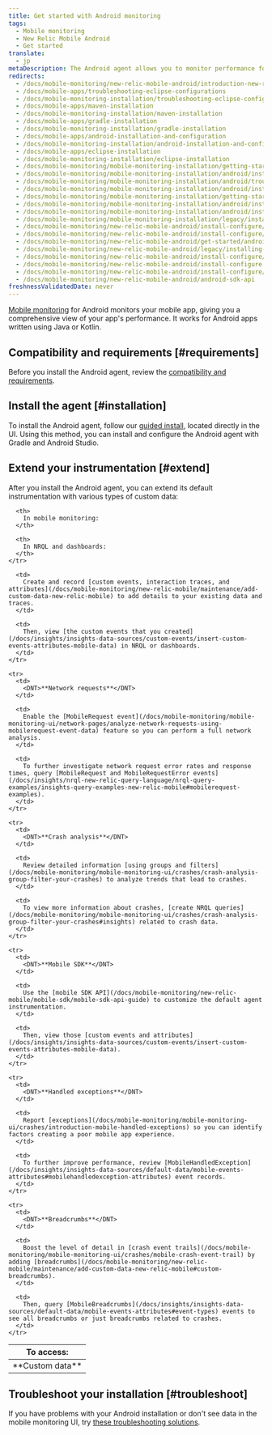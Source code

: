 ```yaml
---
title: Get started with Android monitoring
tags:
  - Mobile monitoring
  - New Relic Mobile Android
  - Get started
translate:
  - jp
metaDescription: The Android agent allows you to monitor performance for Android apps written using Java or Kotlin.
redirects:
  - /docs/mobile-monitoring/new-relic-mobile-android/introduction-new-relic-mobile-android
  - /docs/mobile-apps/troubleshooting-eclipse-configurations
  - /docs/mobile-monitoring-installation/troubleshooting-eclipse-configurations
  - /docs/mobile-apps/maven-installation
  - /docs/mobile-monitoring-installation/maven-installation
  - /docs/mobile-apps/gradle-installation
  - /docs/mobile-monitoring-installation/gradle-installation
  - /docs/mobile-apps/android-installation-and-configuration
  - /docs/mobile-monitoring-installation/android-installation-and-configuration
  - /docs/mobile-apps/eclipse-installation
  - /docs/mobile-monitoring-installation/eclipse-installation
  - /docs/mobile-monitoring/mobile-monitoring-installation/getting-started/android-installation-and-configuration
  - /docs/mobile-monitoring/mobile-monitoring-installation/android/installing-android-apps-gradle-and
  - /docs/mobile-monitoring/mobile-monitoring-installation/android/troubleshooting-eclipse-configurations
  - /docs/mobile-monitoring/mobile-monitoring-installation/android/installing-android-apps-eclipse
  - /docs/mobile-monitoring/mobile-monitoring-installation/getting-started/android-installation-configuration
  - /docs/mobile-monitoring/mobile-monitoring-installation/android/installing-android-apps-gradle-android-studio
  - /docs/mobile-monitoring/mobile-monitoring-installation/android/installing-android-apps-maven
  - /docs/mobile-monitoring/mobile-monitoring-installation/legacy/installing-android-apps-eclipse
  - /docs/mobile-monitoring/new-relic-mobile-android/install-configure/android-installation-configuration
  - /docs/mobile-monitoring/new-relic-mobile-android/install-configure/installing-android-apps-gradle-android-studio
  - /docs/mobile-monitoring/new-relic-mobile-android/get-started/android-installation-configuration
  - /docs/mobile-monitoring/new-relic-mobile-android/legacy/installing-android-apps-eclipse
  - /docs/mobile-monitoring/new-relic-mobile-android/install-configure/installing-android-apps-maven
  - /docs/mobile-monitoring/new-relic-mobile-android/install-configure
  - /docs/mobile-monitoring/new-relic-mobile-android/install-configure/work-android-sdk-api
  - /docs/mobile-monitoring/new-relic-mobile-android/android-sdk-api
freshnessValidatedDate: never
---
```


[Mobile monitoring](/docs/mobile-monitoring/new-relic-mobile/getting-started/introduction-new-relic-mobile) for Android monitors your mobile app, giving you a comprehensive view of your app's performance. It works for Android apps written using Java or Kotlin.

## Compatibility and requirements [#requirements]

Before you install the Android agent, review the [compatibility and requirements](/docs/mobile-monitoring/new-relic-mobile-android/get-started/new-relic-android-compatibility-requirements/).

## Install the agent [#installation]

To install the Android agent, follow our [guided install](https://onenr.io/02R5GVpaxQb), located directly in the UI. Using this method, you can install and configure the Android agent with Gradle and Android Studio.


## Extend your instrumentation [#extend]

After you install the Android agent, you can extend its default instrumentation with various types of custom data:

<table>
  <thead>
    <tr>
      <th style={{ width: "150px" }}>
        To access:
      </th>

      <th>
        In mobile monitoring:
      </th>

      <th>
        In NRQL and dashboards:
      </th>
    </tr>
  </thead>

  <tbody>
    <tr>
      <td>
        <DNT>**Custom data**</DNT>
      </td>

      <td>
        Create and record [custom events, interaction traces, and attributes](/docs/mobile-monitoring/new-relic-mobile/maintenance/add-custom-data-new-relic-mobile) to add details to your existing data and traces.
      </td>

      <td>
        Then, view [the custom events that you created](/docs/insights/insights-data-sources/custom-events/insert-custom-events-attributes-mobile-data) in NRQL or dashboards.
      </td>
    </tr>

    <tr>
      <td>
        <DNT>**Network requests**</DNT>
      </td>

      <td>
        Enable the [MobileRequest event](/docs/mobile-monitoring/mobile-monitoring-ui/network-pages/analyze-network-requests-using-mobilerequest-event-data) feature so you can perform a full network analysis.
      </td>

      <td>
        To further investigate network request error rates and response times, query [MobileRequest and MobileRequestError events](/docs/insights/nrql-new-relic-query-language/nrql-query-examples/insights-query-examples-new-relic-mobile#mobilerequest-examples).
      </td>
    </tr>

    <tr>
      <td>
        <DNT>**Crash analysis**</DNT>
      </td>

      <td>
        Review detailed information [using groups and filters](/docs/mobile-monitoring/mobile-monitoring-ui/crashes/crash-analysis-group-filter-your-crashes) to analyze trends that lead to crashes.
      </td>

      <td>
        To view more information about crashes, [create NRQL queries](/docs/mobile-monitoring/mobile-monitoring-ui/crashes/crash-analysis-group-filter-your-crashes#insights) related to crash data.
      </td>
    </tr>

    <tr>
      <td>
        <DNT>**Mobile SDK**</DNT>
      </td>

      <td>
        Use the [mobile SDK API](/docs/mobile-monitoring/new-relic-mobile/mobile-sdk/mobile-sdk-api-guide) to customize the default agent instrumentation.
      </td>

      <td>
        Then, view those [custom events and attributes](/docs/insights/insights-data-sources/custom-events/insert-custom-events-attributes-mobile-data).
      </td>
    </tr>

    <tr>
      <td>
        <DNT>**Handled exceptions**</DNT>
      </td>

      <td>
        Report [exceptions](/docs/mobile-monitoring/mobile-monitoring-ui/crashes/introduction-mobile-handled-exceptions) so you can identify factors creating a poor mobile app experience.
      </td>

      <td>
        To further improve performance, review [MobileHandledException](/docs/insights/insights-data-sources/default-data/mobile-events-attributes#mobilehandledexception-attributes) event records.
      </td>
    </tr>

    <tr>
      <td>
        <DNT>**Breadcrumbs**</DNT>
      </td>

      <td>
        Boost the level of detail in [crash event trails](/docs/mobile-monitoring/mobile-monitoring-ui/crashes/mobile-crash-event-trail) by adding [breadcrumbs](/docs/mobile-monitoring/new-relic-mobile/maintenance/add-custom-data-new-relic-mobile#custom-breadcrumbs).
      </td>

      <td>
        Then, query [MobileBreadcrumbs](/docs/insights/insights-data-sources/default-data/mobile-events-attributes#event-types) events to see all breadcrumbs or just breadcrumbs related to crashes.
      </td>
    </tr>
  </tbody>
</table>

## Troubleshoot your installation [#troubleshoot]

If you have problems with your Android installation or don't see data in the mobile monitoring UI, try [these troubleshooting solutions](/docs/mobile-monitoring/new-relic-mobile-android/troubleshoot/no-data-appears-android).